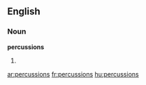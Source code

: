 ==English==

===Noun===
'''percussions'''

# {{plural of|[[percussion]]}}

[[ar:percussions]]
[[fr:percussions]]
[[hu:percussions]]